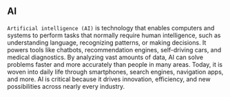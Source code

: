 ## AI
`Artificial intelligence (AI)` is technology that enables computers and systems to perform tasks that normally require human intelligence, such as understanding language, recognizing patterns, or making decisions. It powers tools like chatbots, recommendation engines, self-driving cars, and medical diagnostics. By analyzing vast amounts of data, AI can solve problems faster and more accurately than people in many areas. Today, it is woven into daily life through smartphones, search engines, navigation apps, and more. AI is critical because it drives innovation, efficiency, and new possibilities across nearly every industry.